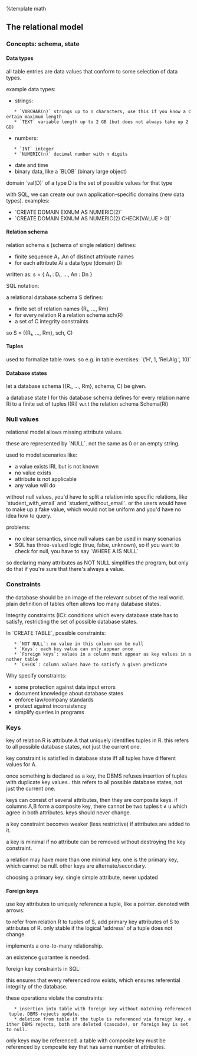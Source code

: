 %template math
== The relational model ==
=== Concepts: schema, state ===
{{local:../img/database-schema-tree.png|Database schema tree}}

==== Data types ====
all table entries are data values that conform to some selection of data types.

example data types:
* strings:
    * `VARCHAR(n)` strings up to n characters, use this if you know a certain maximum length
    * `TEXT` variable length up to 2 GB (but does not always take up 2 GB)
* numbers:
    * `INT` integer
    * `NUMERIC(n)` decimal number with n digits
* date and time
* binary data, like a `BLOB` (binary large object)

domain `val(D)` of a type D is the set of possible values for that type

with SQL, we can create our own application-specific domains (new data types). examples:
* `CREATE DOMAIN EXNUM AS NUMERIC(2)`
* `CREATE DOMAIN EXNUM AS NUMERIC(2) CHECK(VALUE > 0)`

==== Relation schema ====
relation schema s (schema of single relation) defines:
* finite sequence A₁..An of distinct attribute names
* for each attribute Ai a data type (domain) Di

written as: s = { A₁ : D₁, ..., An : Dn }

SQL notation:

{{{class="code"
CREATE TABLE exercises
    (CAT    CHAR(1),
     ENO    NUMERIC(2),
     TOPIC  VARCHAR(40),
     MAXPT  NUMERIC(2))
}}}

a relational database schema S defines:
* finite set of relation names {R₁, ..., Rm}
* for every relation R a relation schema sch(R)
* a set of C integrity constraints

so S = ({R₁, ..., Rm}, sch, C)

==== Tuples ====
used to formalize table rows.
so e.g. in table exercises: `(’H’, 1, ’Rel.Alg.’, 10)`

==== Database states ====
let a database schema ({R₁, ..., Rm}, schema, C) be given.

a database state I for this database schema defines for every relation name Ri to a finite set of tuples I(Ri) w.r.t the relation schema Schema(Ri)

=== Null values ===
relational model allows missing attribute values.

these are represented by `NULL`. not the same as 0 or an empty string.

used to model scenarios like:
* a value exists IRL but is not known
* no value exists
* attribute is not applicable
* any value will do

without null values, you'd have to split a relation into specific relations, like `student_with_email` and `student_without_email`. or the users would have to make up a fake value, which would not be uniform and you'd have no idea how to query.

problems:
* no clear semantics, since null values can be used in many scenarios
* SQL has three-valued logic (true, false, unknown), so if you want to check for null, you have to say `WHERE A IS NULL`

so declaring many attributes as NOT NULL simplifies the program, but only do that if you're sure that there's always a value.

=== Constraints ===
the database should be an image of the relevant subset of the real world. plain definition of tables often allows too many database states.

Integrity constraints (IC): conditions which every database state has to satisfy, restricting the set of possible database states.

In `CREATE TABLE`, possible constraints:
    * `NOT NULL`: no value in this column can be null
    * `Keys`: each key value can only appear once
    * `Foreign keys`: values in a column must appear as key values in another table
    * `CHECK`: column values have to satisfy a given predicate

Why specify constraints:
* some protection against data input errors
* document knowledge about database states
* enforce law/company standards
* protect against inconsistency
* simplify queries in programs

=== Keys ===
key of relation R is attribute A that uniquely identifies tuples in R. this refers to all possible database states, not just the current one.

key constraint is satisfied in database state iff all tuples have different values for A.

once something is declared as a key, the DBMS refuses insertion of tuples with duplicate key values.. this refers to all possible database states, not just the current one.

keys can consist of several attributes, then they are composite keys. if columns A,B form a composite key, there cannot be two tuples t ≠ u which agree in both attributes. keys should never change.

a key constraint becomes weaker (less restrictive) if attributes are added to it.

a key is minimal if no attribute can be removed without destroying the key constraint.

a relation may have more than one minimal key. one is the primary key, which cannot be null. other keys are alternate/secondary.

choosing a primary key: single simple attribute, never updated

==== Foreign keys ====
use key attributes to uniquely reference a tuple, like a pointer. denoted with arrows:

{{{class="code"
RESULTS (SID → STUDENTS,
        (CAT, ENO) → EXERCISES,
        POINTS)
        STUDENTS (SID,FIRST,LAST,EMAIL)
        EXERCISES (CAT,ENO,TOPIC,MAXPT)
}}}

to refer from relation R to tuples of S, add primary key attributes of S to attributes of R. only stable if the logical 'address' of a tuple does not change.

implements a one-to-many relationship.

an existence guarantee is needed.

foreign key constraints in SQL:

{{{class="code"
CREATE TABLE RESULTS (
    ...
    FOREIGN KEY (SID) REFERENCES STUDENTS(SID)
)
}}}

this ensures that every referenced row exists, which ensures referential integrity of the database.

these operations violate the constraints:
    * insertion into table with foreign key without matching referenced tuple. DBMS rejects update.
    * deletion from table if the tuple is referenced via foreign key. either DBMS rejects, both are deleted (cascade), or foreign key is set to null.

only keys may be referenced. a table with composite key must be referenced by composite key that has same number of attributes.

